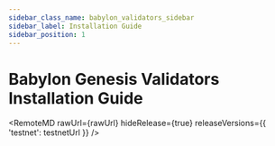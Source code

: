 ```yaml
---
sidebar_class_name: babylon_validators_sidebar
sidebar_label: Installation Guide
sidebar_position: 1
---
```


# Babylon Genesis Validators Installation Guide




<RemoteMD
  rawUrl={rawUrl}
  hideRelease={true}
  releaseVersions={{
    'testnet': testnetUrl
  }}
/>
